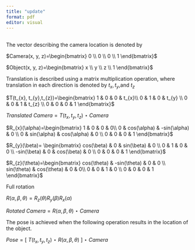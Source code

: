 ---
title: "update"
format: pdf
editor: visual
---

## 

The vector describing the camera location is denoted by

$Camera(x, y, z)=\begin{bmatrix} 0 \\ 0 \\ 0 \\ 1 \end{bmatrix}$

$Object(x, y, z)=\begin{bmatrix} x \\ y \\ z \\ 1 \end{bmatrix}$

Translation is described using a matrix multiplication operation, where translation in each direction is denoted by $t_{x},t_{y}$,and $t_{z}$

$T(t_{x}, t_{y},t_{z})=\begin{bmatrix} 1 & 0 & 0 & t_{x}\\ 0 & 1 & 0 & t_{y} \\ 0 & 0 & 1 & t_{z} \\ 0 & 0 & 0 & 1 \end{bmatrix}$

$Translated\ Camera=T(t_{x}, t_{y},t_{z})\ \star\ Camera$

$R_{x}(\alpha)=\begin{bmatrix} 1 & 0 & 0 & 0\\ 0 & cos(\alpha) & -sin(\alpha) & 0 \\ 0 & sin(\alpha) & cos(\alpha) & 0 \\ 0 & 0 & 0 & 1 \end{bmatrix}$

$R_{y}(\beta)= \begin{bmatrix} cos(\beta) & 0 & sin(\beta) & 0 \\ 0 & 1 & 0 & 0 \\ -sin(\beta) & 0 & cos(\beta) & 0 \\ 0 & 0 & 0 & 1 \end{bmatrix}$

$R_{z}(\theta)=\begin{bmatrix} cos(\theta) & -sin(\theta) & 0 & 0 \\ sin(\theta) & cos(\theta) & 0 & 0\\ 0 & 0 & 1 & 0 \\ 0 & 0 & 0 & 1 \end{bmatrix}$

Full rotation

$R(\alpha,\beta,\theta)=R_{z}(\theta) R_{y}(\beta) R_{x}(\alpha)$

$Rotated\ Camera=R(\alpha,\beta,\theta)\ \star\ Camera$

The pose is achieved when the following operation results in the location of the object.

$Pose = [\ T(t_{x}, t_{y},t_{z})\ \star\ R(\alpha,\beta,\theta)\ ]\  \star\ Camera$
